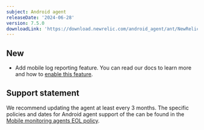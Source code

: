 ```yaml
---
subject: Android agent
releaseDate: '2024-06-28'
version: 7.5.0
downloadLink: 'https://download.newrelic.com/android_agent/ant/NewRelic_Android_Agent_7.5.0.zip'
---
```


## New

* Add mobile log reporting feature. You can read our docs to learn more and how to [enable this feature](/docs/mobile-monitoring/mobile-monitoring-ui/mobile-logs/).


## Support statement

We recommend updating the agent at least every 3 months. The specific policies and dates for Android agent support of the can be found in the [Mobile monitoring agents EOL policy](/docs/mobile-monitoring/new-relic-mobile/get-started/mobile-agents-eol-policy/#android-eol).
